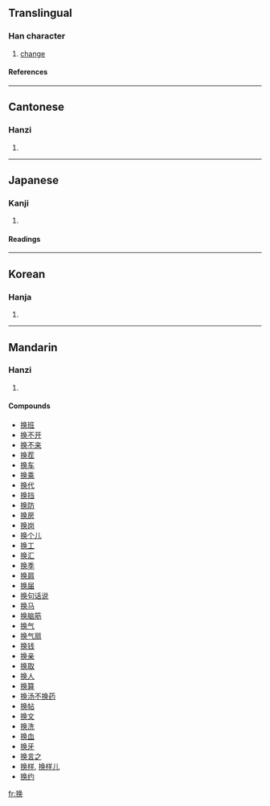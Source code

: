 {{see|換}}

==Translingual==
===Han character===
{{Han char|rn=64|rad=手|as=07|sn=10|four=|canj=手弓月大 (QNBK), X手弓月大 (XQNBK)}}
# [[change]]
====References====
{{Han ref|kx=0434.241|hdz=31886.040|uh=6362|ud=25442}}
----
==Cantonese==
===Hanzi===
{{yue-hanzi|jyut=|y=wun6}}
# {{defn|Cantonese}}
----
==Japanese==
===Kanji===
{{ja-kanji|grade=|rs=手07}}
# {{defn|Japanese}} 
====Readings====
{{ja-readings|on=[[かん]] (kan)|kun=[[かえる]] (kaeru), [[かわる]] (kawaru)}}
----
==Korean==
===Hanja===
{{ko-hanja|hangeul=환|eumhun=|rv=hwan|mr=hwan|y=hwan}}
# {{defn|Korean}}
----
==Mandarin==
===Hanzi===
{{cmn-hanzi|tra=換|pin=[[huàn]] ([[huan4]]), [[lì]] ([[li4]])|wg=huan<sup>4</sup>, li<sup>4</sup>}}
# {{defn|Mandarin}}

====Compounds====
*[[换班]]
*[[换不开]]
*[[换不来]]
*[[换茬]]
*[[换车]]
*[[换乘]]
*[[换代]]
*[[换挡]]
*[[换防]]
*[[换房]]
*[[换岗]]
*[[换个儿]]
*[[换工]]
*[[换汇]]
*[[换季]]
*[[换肩]]
*[[换届]]
*[[换句话说]]
*[[换马]]
*[[换脑筋]]
*[[换气]]
*[[换气扇]]
*[[换钱]]
*[[换亲]]
*[[换取]]
*[[换人]]
*[[换算]]
*[[换汤不换药]]
*[[换帖]]
*[[换文]]
*[[换洗]]
*[[换血]]
*[[换牙]]
*[[换言之]]
*[[换样]], [[换样儿]]
*[[换约]]

[[fr:换]]
